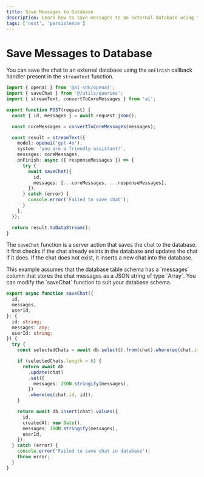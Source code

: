 ```yaml
---
title: Save Messages to Database
description: Learn how to save messages to an external database using the AI SDK and Next.js
tags: ['next', 'persistence']
---
```


# Save Messages to Database

You can save the chat to an external database using the `onFinish` callback handler present in the `streamText` function.

```ts filename="@/app/api/chat/route.ts"
import { openai } from '@ai-sdk/openai';
import { saveChat } from '@/utils/queries';
import { streamText, convertToCoreMessages } from 'ai';

export function POST(request) {
  const { id, messages } = await request.json();

  const coreMessages = convertToCoreMessages(messages);

  const result = streamText({
    model: openai('gpt-4o'),
    system: 'you are a friendly assistant!',
    messages: coreMessages,
    onFinish: async ({ responseMessages }) => {
      try {
        await saveChat({
          id,
          messages: [...coreMessages, ...responseMessages],
        });
      } catch (error) {
        console.error('Failed to save chat');
      }
    },
  });

  return result.toDataStream();
}
```

The `saveChat` function is a server action that saves the chat to the database. It first checks if the chat already exists in the database and updates the chat if it does. If the chat does not exist, it inserts a new chat into the database.

<Note>
This example assumes that the database table schema has a `messages` column that stores the chat messages as a JSON string of type `Array<CoreMessage>`. You can modify the `saveChat` function to suit your database schema.
</Note>

```ts filename="@/app/utils/queries.ts"
export async function saveChat({
  id,
  messages,
  userId,
}: {
  id: string;
  messages: any;
  userId: string;
}) {
  try {
    const selectedChats = await db.select().from(chat).where(eq(chat.id, id));

    if (selectedChats.length > 0) {
      return await db
        .update(chat)
        .set({
          messages: JSON.stringify(messages),
        })
        .where(eq(chat.id, id));
    }

    return await db.insert(chat).values({
      id,
      createdAt: new Date(),
      messages: JSON.stringify(messages),
      userId,
    });
  } catch (error) {
    console.error('Failed to save chat in database');
    throw error;
  }
}
```
